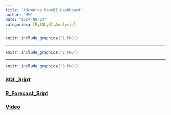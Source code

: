 ```yaml
---
title: "AdvWorks PoweBI Dashboard"
author: "MM"
date: "2024-08-23"
categories: [R,SQL,BI,Analysis]
---
```


```r
knitr::include_graphics("1.PNG")
```

--- 

```r
knitr::include_graphics("2.PNG")
```

---

```r
knitr::include_graphics("3.PNG")
```


### [SQL_Sript](https://github.com/afaaqitc/Jporfolio/blob/main/posts/AdvWorks_BI/sql_script.sql){target="_blank"}

### [R_Forecast_Sript](https://github.com/afaaqitc/Jporfolio/blob/main/posts/AdvWorks_BI/R_forecast_model_Script){target="_blank"}

### [Video](https://www.youtube.com/watch?v=wIYpzi95mgU){target="_blank"}
